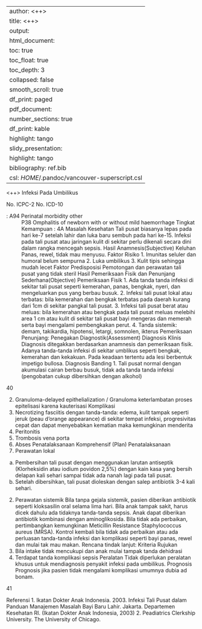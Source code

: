 
---
author: <++>
title: <++>
output:
  html_document:
    toc: true
    toc_float: true
    toc_depth: 3
    collapsed: false
    smooth_scroll: true
    df_print: paged
  pdf_document:
    number_sections: true
    df_print: kable
    highlight: tango
  slidy_presentation:
    highlight: tango
bibliography: ref.bib
csl: $HOME$/.pandoc/vancouver-superscript.csl
---

<++>
Infeksi Pada Umbilikus

No. ICPC-2
No. ICD-10

: A94 Perinatal morbidity other
: P38 Omphalitis of newborn with or without mild
haemorrhage
Tingkat Kemampuan : 4A
Masalah Kesehatan
Tali pusat biasanya lepas pada hari ke-7 setelah lahir dan luka baru sembuh
pada hari ke-15. Infeksi pada tali pusat atau jaringan kulit di sekitar perlu
dikenali secara dini dalam rangka mencegah sepsis.
Hasil Anamnesis(Subjective)
Keluhan
Panas, rewel, tidak mau menyusu.
Faktor Risiko
1. Imunitas seluler dan humoral belum sempurna
2. Luka umbilikus
3. Kulit tipis sehingga mudah lecet
Faktor Predisposisi
Pemotongan dan perawatan tali pusat yang tidak steril
Hasil Pemeriksaan Fisik dan Penunjang Sederhana(Objective)
Pemeriksaan Fisik
1. Ada tanda tanda infeksi di sekitar tali pusat seperti kemerahan, panas,
bengkak, nyeri, dan mengeluarkan pus yang berbau busuk.
2. Infeksi tali pusat lokal atau terbatas: bila kemerahan dan bengkak terbatas
pada daerah kurang dari 1cm di sekitar pangkal tali pusat.
3. Infeksi tali pusat berat atau meluas: bila kemerahan atau bengkak pada tali
pusat meluas melebihi area 1 cm atau kulit di sekitar tali pusat bayi
mengeras dan memerah serta bayi mengalami pembengkakan perut.
4. Tanda sistemik: demam, takikardia, hipotensi, letargi, somnolen, ikterus
Pemeriksaan Penunjang: Penegakan Diagnostik(Assessment)
Diagnosis Klinis
Diagnosis ditegakkan berdasarkan anamnesis dan pemeriksaan fisik. Adanya
tanda-tanda infeksi di sekitar umblikus seperti bengkak, kemerahan dan
kekakuan. Pada keadaan tertentu ada lesi berbentuk impetigo bullosa.
Diagnosis Banding
1. Tali pusat normal dengan akumulasi cairan berbau busuk, tidak ada tanda
tanda infeksi (pengobatan cukup dibersihkan dengan alkohol)

40

2. Granuloma-delayed epithelialization / Granuloma keterlambatan proses
epitelisasi karena kauterisasi
Komplikasi
1. Necrotizing fasciitis dengan tanda-tanda: edema, kulit tampak seperti jeruk
(peau d’orange appearance) di sekitar tempat infeksi, progresivitas cepat
dan dapat menyebabkan kematian maka kemungkinan menderita
2. Peritonitis
3. Trombosis vena porta
4. Abses
Penatalaksanaan Komprehensif (Plan)
Penatalaksanaan
1. Perawatan lokal
a. Pembersihan tali pusat dengan menggunakan larutan antiseptik
(Klorheksidin atau iodium povidon 2,5%) dengan kain kasa yang bersih
delapan kali sehari sampai tidak ada nanah lagi pada tali pusat.
b. Setelah dibersihkan, tali pusat dioleskan dengan salep antibiotik 3-4
kali sehari.
2. Perawatan sistemik
Bila tanpa gejala sistemik, pasien diberikan antibiotik seperti kloksasilin
oral selama lima hari. Bila anak tampak sakit, harus dicek dahulu ada
tidaknya tanda-tanda sepsis. Anak dapat diberikan antibiotik kombinasi
dengan aminoglikosida. Bila tidak ada perbaikan, pertimbangkan
kemungkinan Meticillin Resistance Staphylococcus aureus (MRSA).
Kontrol kembali bila tidak ada perbaikan atau ada perluasan tanda-tanda
infeksi dan komplikasi seperti bayi panas, rewel dan mulai tak mau makan.
Rencana tindak lanjut: Kriteria Rujukan
1. Bila intake tidak mencukupi dan anak mulai tampak tanda dehidrasi
2. Terdapat tanda komplikasi sepsis
Peralatan
Tidak diperlukan peralatan khusus untuk mendiagnosis penyakit infeksi pada
umbilikus.
Prognosis
Prognosis jika pasien tidak mengalami komplikasi umumnya dubia ad bonam.

41

Referensi
1. Ikatan Dokter Anak Indonesia. 2003. Infeksi Tali Pusat dalam Panduan
Manajemen Masalah Bayi Baru Lahir. Jakarta. Departemen Kesehatan RI.
(Ikatan Dokter Anak Indonesia, 2003)
2. Peadiatrics Clerkship University. The University of Chicago.

